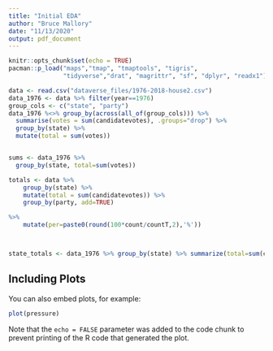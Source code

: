 ```yaml
---
title: "Initial EDA"
author: "Bruce Mallory"
date: "11/13/2020"
output: pdf_document
---
```


```r
knitr::opts_chunk$set(echo = TRUE)
pacman::p_load("maps","tmap", "tmaptools", "tigris",
               "tidyverse","drat", "magrittr", "sf", "dplyr", "readx1")
```

```r
data <- read.csv("dataverse_files/1976-2018-house2.csv")
data_1976 <- data %>% filter(year==1976)
group_cols <- c("state", "party")
data_1976 %<>% group_by(across(all_of(group_cols))) %>%
  summarise(votes = sum(candidatevotes), .groups="drop") %>% 
  group_by(state) %>%
  mutate(total = sum(votes))


sums <- data_1976 %>% 
  group_by(state, total=sum(votes))

totals <- data %>%
    group_by(state) %>%
    mutate(total = sum(candidatevotes)) %>%
    group_by(party, add=TRUE)

%>%
    mutate(per=paste0(round(100*count/countT,2),'%'))



state_totals <- data_1976 %>% group_by(state) %>% summarize(total=sum(candidatevotes))


```

## Including Plots

You can also embed plots, for example:

```r
plot(pressure)
```

Note that the `echo = FALSE` parameter was added to the code chunk to prevent printing of the R code that generated the plot.
